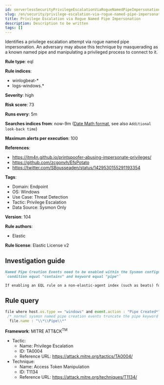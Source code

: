 ```yaml
---
id: serverlessSecurityPrivilegeEscalationViaRogueNamedPipeImpersonation
slug: /en/security/privilege-escalation-via-rogue-named-pipe-impersonation
title: Privilege Escalation via Rogue Named Pipe Impersonation
description: Description to be written
tags: []
---
```


<div id="privilege-escalation-via-rogue-named-pipe-impersonation"></div>

Identifies a privilege escalation attempt via rogue named pipe impersonation. An adversary may abuse this technique by masquerading as a known named pipe and manipulating a privileged process to connect to it.

**Rule type**: eql

**Rule indices**: 

* winlogbeat-*
* logs-windows.*

**Severity**: high

**Risk score**: 73

**Runs every**: 5m

**Searches indices from**: now-9m ([Date Math format](((ref))/common-options.html#date-math), see also <DocLink id="serverlessSecurityRulesUiCreate" section="set-the-rules-schedule">`Additional look-back time`</DocLink>)

**Maximum alerts per execution**: 100

**References**: 

* https://itm4n.github.io/printspoofer-abusing-impersonate-privileges/
* https://github.com/zcgonvh/EfsPotato
* https://twitter.com/SBousseaden/status/1429530155291193354

**Tags**: 

* Domain: Endpoint
* OS: Windows
* Use Case: Threat Detection
* Tactic: Privilege Escalation
* Data Source: Sysmon Only

**Version**: 104

**Rule authors**: 

* Elastic

**Rule license**: Elastic License v2

## Investigation guide

```markdown
Named Pipe Creation Events need to be enabled within the Sysmon configuration by including the following settings:
`condition equal "contains" and keyword equal "pipe"`

If enabling an EQL rule on a non-elastic-agent index (such as beats) for versions <8.2, events will not define `event.ingested` and default fallback for EQL rules was not added until 8.2, so you will need to add a custom pipeline to populate `event.ingested` to @timestamp for this rule to work.
```

## Rule query

```js
file where host.os.type == "windows" and event.action : "Pipe Created*" and
 /* normal sysmon named pipe creation events truncate the pipe keyword */
  file.name : "\\*\\Pipe\\*"

```

**Framework**: MITRE ATT&CK<sup>TM</sup>

* Tactic:
    * Name: Privilege Escalation
    * ID: TA0004
    * Reference URL: https://attack.mitre.org/tactics/TA0004/
* Technique:
    * Name: Access Token Manipulation
    * ID: T1134
    * Reference URL: https://attack.mitre.org/techniques/T1134/


